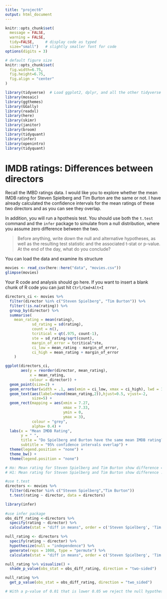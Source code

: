 ```yaml
---
title: "project6"
output: html_document
---
```


```r
knitr::opts_chunk$set(
  message = FALSE, 
  warning = FALSE, 
  tidy=FALSE,     # display code as typed
  size="small")   # slightly smaller font for code
options(digits = 3)

# default figure size
knitr::opts_chunk$set(
  fig.width=6.75, 
  fig.height=6.75,
  fig.align = "center"
)
```


```r
library(tidyverse)  # Load ggplot2, dplyr, and all the other tidyverse packages
library(mosaic)
library(ggthemes)
library(GGally)
library(readxl)
library(here)
library(skimr)
library(janitor)
library(broom)
library(tidyquant)
library(infer)
library(openintro)
library(tidyquant)
```
# IMDB ratings: Differences between directors

Recall the IMBD ratings data. I would like you to explore whether the mean IMDB rating for Steven Spielberg and Tim Burton are the same or not. I have already calculated the confidence intervals for the mean ratings of these two directors and as you can see they overlap. 

In addition, you will run a hpothesis test. You should use both the `t.test` command and the `infer` package to simulate from a null distribution, where you assume zero difference between the two.

> Before anything, write down the null and alternative hypotheses, as well as the resulting test statistic and the associated t-stat or p-value. At the end of the day, what do you conclude?

You can load the data and examine its structure

```r
movies <- read_csv(here::here("data", "movies.csv"))
glimpse(movies)
```

Your R code and analysis should go here. If you want to insert a blank chunk of R code you can just hit `Ctrl/Cmd+Alt+I` 

```r

directors_ci <- movies %>%
  filter(director %in% c("Steven Spielberg", "Tim Burton")) %>%
  filter(!is.na(rating)) %>% 
  group_by(director) %>%
  summarise(
	mean_rating = mean(rating),
            sd_rating = sd(rating),
            count = n(),
            tcritical = qt(.975, count-1),
            ste = sd_rating/sqrt(count),
            margin_of_error = tcritical*ste,
            ci_low = mean_rating - margin_of_error,
            ci_high = mean_rating + margin_of_error
	)

ggplot(directors_ci,
       aes(y = reorder(director, mean_rating),
           x = mean_rating,
           colour = director)) +
  geom_point(size=2) +
  geom_errorbar(width = .1, aes(xmin = ci_low, xmax = ci_high), lwd = 1.75) +
  geom_text(aes(label=round(mean_rating,2)),hjust=0.5, vjust=-2,
            size=5) +
  geom_rect(mapping = aes(xmin = 7.27, 
                          xmax = 7.33, 
                          ymin = 0, 
                          ymax = 3), 
            colour = "grey", 
            alpha= 0.4) +
  labs(x = "Mean IMDB Rating",
       y = " ",
       title = "Do Spielberg and Burton have the same mean IMDB rating?",
       subtitle = "95% confidence intervals overlap") +
  theme(legend.position = "none") +
  theme_bw() +
  theme(legend.position = "none")


```

```r

# Ho: Mean rating for Steven Spielberg and Tim Burton show difference = 0
# H1: Mean rating for Steven Spielberg and Tim Burton show difference != 0

#use t.test
directors <- movies %>%
  filter(director %in% c("Steven Spielberg","Tim Burton")) 
  t.test(rating ~ director, data = directors)

library(infer)
  
#use infer package
obs_diff_rating <-directors %>%
  specify(rating ~ director) %>%
  calculate(stat = "diff in means", order = c('Steven Spielberg', 'Tim Burton'))

null_rating <- directors %>%
  specify(rating ~ director) %>%
  hypothesize(null = "independence") %>%
  generate(reps = 1000, type = "permute") %>%
  calculate(stat = "diff in means", order = c('Steven Spielberg', 'Tim Burton'))

null_rating %>% visualize() +
  shade_p_value(obs_stat = obs_diff_rating, direction = "two-sided")

null_rating %>%
  get_p_value(obs_stat = obs_diff_rating, direction = "two_sided")

# With a p-value of 0.01 that is lower 0.05 we reject the null hypothesis and observe a significant difference

```
